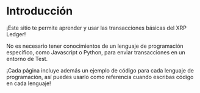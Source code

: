 # Introducción

¡Este sitio te permite aprender y usar las transacciones básicas del XRP Ledger!

No es necesario tener conocimientos de un lenguaje de programación específico, como Javascript o Python, para enviar transacciones en un entorno de Test.

¡Cada página incluye además un ejemplo de código para cada lenguaje de programación, así puedes usarlo como referencia cuando escribas código en cada lenguaje!
